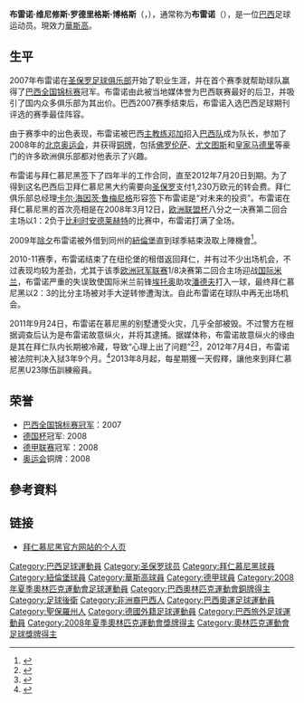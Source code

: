 {{noteta
|G1=德甲
|1=zh-hans:布雷诺;zh-hk:比連奴;zh-tw:布雷諾;
|2=zh-hans:罗德里格斯;zh-hk:洛迪古斯;zh-tw:羅德里格斯;
}}
{{Football player infobox
| playername= 布雷诺<br />{{lang|pt|''Breno''}}
| image = 
| fullname = Breno Vinicius Rodrigues Borges
| dateofbirth = {{birth date and age|1989|10|13}}
| cityofbirth = [[克鲁塞罗|克鲁塞罗]]
| countryofbirth = {{BRA}}
| height = {{height|m=1.87}}
| currentclub = [[華斯高達伽馬划艇會|華斯高]]
| clubnumber = 
| position = [[后卫_(足球)|后卫]]
| youthclubs = [[圣保罗足球会|圣保罗]]
| youthyears = 2003-2007
| clubs = [[圣保罗足球会|圣保罗]]<br />[[拜仁慕尼黑|拜仁慕尼黑]]<br />→ [[纽伦堡足球俱乐部|紐倫堡]]<BR>[[聖保羅足球會|聖保羅]]<BR>→ [[華斯高達伽馬划艇會|華斯高]]<BR>[[華斯高達伽馬划艇會|華斯高]]
| years = 2007<br />2008-2012 <br />2010<BR>2015-2017<BR>2017<BR>2018-
| caps(goals) = 29 {{0}}(2)<br />21 {{0}}(0)<br />{{0}}7 {{0}}(0)<br />{{0}}5 {{0}}(1)<br />25 {{0}}(1)
| nationalyears = 2008
| nationalteam = [[巴西23歲以下國家足球隊|巴西U23]]
| nationalcaps(goals) = {{0}}8 {{0}}(0)
| pcupdate = 2018年4月2日
| ntupdate = 
}}
{{MedalTop}}
{{MedalCountry|{{BRA}}}}
{{MedalSport | 男子[[足球|足球]]}}
{{MedalBronze | [[2008年夏季奧林匹克運動會|2008年北京]] | [[2008年夏季奧林匹克運動會男子足球比賽|隊際]]}}
{{MedalBottom}}
'''布雷诺·维尼修斯·罗德里格斯·博格斯'''（'''{{lang|pt|Breno Vinicius Rodrigues Borges}}'''，{{bd|1989年|10月13日|catidx=Breno}}），通常称为'''布雷诺'''（'''{{lang|pt|Breno}}'''），是一位[[巴西|巴西]]足球运动员。現效力[[華斯高達伽馬划艇會|華斯高]]。

== 生平 ==
2007年布雷诺在[[圣保罗足球俱乐部|圣保罗足球俱乐部]]开始了职业生涯，并在首个赛季就帮助球队赢得了[[巴西全国锦标赛|巴西全国锦标赛]]冠军。布雷诺由此被当地媒体誉为巴西联赛最好的后卫，并吸引了国内众多俱乐部为其出价。巴西2007赛季结束后，布雷诺入选巴西足球期刊评选的赛季最佳阵容。

由于赛季中的出色表现，布雷诺被巴西[[主教练|主教练]][[邓加|邓加]]招入[[巴西国家足球队|巴西队]]成为队长，参加了2008年的[[2008年夏季奥林匹克运动会|北京奥运会]]，并获得[[铜牌|铜牌]]，包括[[佛罗伦萨足球俱乐部|佛罗伦萨]]、[[尤文图斯|尤文图斯]]和[[皇家马德里|皇家马德里]]等豪门的许多欧洲俱乐部都对他表示了兴趣。

布雷诺与拜仁慕尼黑签下了四年半的工作合同，直至2012年7月20日到期。为了得到这名巴西后卫拜仁慕尼黑大约需要向[[圣保罗足球俱乐部|圣保罗]]支付1,230万欧元的转会费。拜仁俱乐部总经理[[卡尔·海因茨·鲁梅尼格|卡尔·海因茨·鲁梅尼格]]形容签下布雷诺是“对未来的投资”。布雷诺在拜仁慕尼黑的首次亮相是在2008年3月12日，[[欧洲联盟杯|欧洲联盟杯]]八分之一决赛第二回合主场以1：2负于[[比利时|比利时]][[安德莱赫特|安德莱赫特]]的比赛中，布雷诺打满了全场。

2009年[[除夕|除夕]]布雷诺被外借到同州的[[纽伦堡足球俱乐部|紐倫堡]]直到球季結束汲取上陣機會<ref>{{cite news |language=zh-hans |url=http://www.dfo.cn/dfo/show.asp?id=9984 |title=拜仁送托尼去罗马 租借布雷诺至纽伦堡 |publisher=德国足球在线 |date=2010-01-01 |accessdate=2010-01-01 }}{{dead link|date=2018年2月 |bot=InternetArchiveBot |fix-attempted=yes }}</ref>。

2010-11赛季，布雷诺结束了在纽伦堡的租借返回拜仁，并有过不少出场机会，不过表现均较为差劲，尤其于该季[[欧洲冠军联赛|欧洲冠军联赛]]1/8决赛第二回合主场迎战[[国际米兰|国际米兰]]，布雷诺严重的失误致使国际米兰前锋[[埃托奥|埃托奥]]助攻[[戈兰·潘德夫|潘德夫]]打入一球，最终拜仁慕尼黑以2：3的比分主场被对手大逆转惨遭淘汰。自此布雷诺在球队中再无出场机会。

2011年9月24日，布雷诺在慕尼黑的别墅遭受火灾，几乎全部被毁。不过警方在根据调查后认为是布雷诺故意纵火，并将其逮捕。据媒体称，布雷诺故意纵火的缘由是其在拜仁队内长期被冷藏，导致“心理上出了问题”<ref>{{Cite web |url=http://www.welt.de/sport/fussball/bundesliga/fc-bayern-muenchen/article13623580/Bayern-Profi-Breno-sitzt-in-Untersuchungshaft.html |title=Bayern-Profi Breno sitzt in Untersuchungshaft |access-date=2011-10-19 |archive-date=2017-09-02 |archive-url=https://web.archive.org/web/20170902223648/https://www.welt.de/sport/fussball/bundesliga/fc-bayern-muenchen/article13623580/Bayern-Profi-Breno-sitzt-in-Untersuchungshaft.html |dead-url=no }}</ref><ref>{{Cite web |url=http://www.welt.de/sport/fussball/bundesliga/fc-bayern-muenchen/article13622414/Bayerns-Breno-liess-sich-psychiatrisch-betreuen.html |title=Bayerns Breno ließ sich psychiatrisch betreuen |access-date=2011-10-19 |archive-date=2016-06-23 |archive-url=https://web.archive.org/web/20160623232405/http://www.welt.de/sport/fussball/bundesliga/fc-bayern-muenchen/article13622414/Bayerns-Breno-liess-sich-psychiatrisch-betreuen.html |dead-url=no }}</ref>，2012年7月4日，布雷诺被法院判决入狱3年9个月。<ref>{{Cite web |url=http://www.spiegel.de/panorama/justiz/urteil-breno-muss-wegen-brandstiftung-in-haft-a-842574.html |title=Breno muss drei Jahre und neun Monate ins Gefängnis |access-date=2012-12-19 |archive-date=2020-11-12 |archive-url=https://web.archive.org/web/20201112005941/https://www.spiegel.de/panorama/justiz/urteil-breno-muss-wegen-brandstiftung-in-haft-a-842574.html |dead-url=no }}</ref>2013年8月起，每星期獲一天假釋，讓他來到拜仁慕尼黑U23隊伍訓練瘢員。

== 荣誉 ==
* [[巴西全国锦标赛冠军|巴西全国锦标赛冠军]]：2007 
* [[德国杯|德国杯]]冠军: 2008
* [[德甲联赛|德甲联赛]]冠军：2008
* [[奥运会|奥运会]]铜牌：2008

== 參考資料 ==
{{reflist}}

== 链接 ==
* [http://www.fcbayern.t-home.de/de/mannschaften/profis/14639.php 拜仁慕尼黑官方网站的个人页] {{Wayback|url=http://www.fcbayern.t-home.de/de/mannschaften/profis/14639.php |date=20110926073828 }}

{{2008年奥运会男子足球巴西参赛名单}}

{{DEFAULTSORT:Borges, Breno}}
[[Category:巴西足球運動員|Category:巴西足球運動員]]
[[Category:圣保罗球员|Category:圣保罗球员]]
[[Category:拜仁慕尼黑球員|Category:拜仁慕尼黑球員]]
[[Category:紐倫堡球員|Category:紐倫堡球員]]
[[Category:華斯高球員|Category:華斯高球員]]
[[Category:德甲球員|Category:德甲球員]]
[[Category:2008年夏季奧林匹克運動會足球運動員|Category:2008年夏季奧林匹克運動會足球運動員]]
[[Category:巴西奧林匹克運動會銅牌得主|Category:巴西奧林匹克運動會銅牌得主]]
[[Category:足球後衛|Category:足球後衛]]
[[Category:非洲裔巴西人|Category:非洲裔巴西人]]
[[Category:巴西奧運足球運動員|Category:巴西奧運足球運動員]]
[[Category:聖保羅州人|Category:聖保羅州人]]
[[Category:德國外籍足球運動員|Category:德國外籍足球運動員]]
[[Category:巴西旅外足球運動員|Category:巴西旅外足球運動員]]
[[Category:2008年夏季奧林匹克運動會獎牌得主|Category:2008年夏季奧林匹克運動會獎牌得主]]
[[Category:奧林匹克運動會足球獎牌得主|Category:奧林匹克運動會足球獎牌得主]]